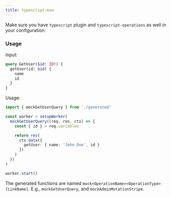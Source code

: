 ```yaml
---
title: typescript-msw
---
```



<PackageHeader hasOperationsNote />

<Callout>Make sure you have `typescript` plugin and `typescript-operations` as well in your configuration:</Callout>

<PackageApiDocs />

### Usage

Input:

```graphql
query GetUser($id: ID!) {
  getUser(id: $id) {
    name
    id
  }
}
```

Usage:

```ts
import { mockGetUserQuery } from './generated'

const worker = setupWorker(
  mockGetUserQuery((req, res, ctx) => {
    const { id } = req.variables

    return res(
      ctx.data({
        getUser: { name: 'John Doe', id }
      })
    )
  })
)

worker.start()
```

The generated functions are named `mock<OperationName><OperationType>[LinkName]`. E.g., `mockGetUserQuery`, and `mockAdminMutationStripe`.

